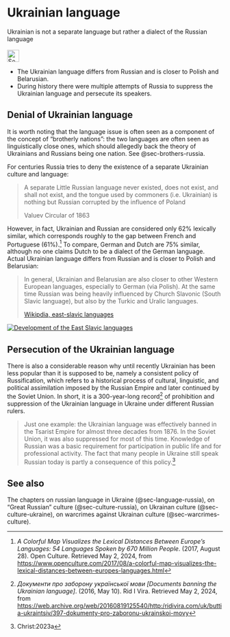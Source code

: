 # Ukrainian language {#sec-language-ukraine}

::: {.callout-caution title="Myth"}
Ukrainian is not a separate language but rather a dialect of the Russian language
[<br></br>![Search for topic in EUvsDisinfo](../all_common_img/EUvsDisinfo_400x240.jpg){height=2em}](https://euvsdisinfo.eu/disinformation-cases/?text=ukrainian%20language&sort=relevance)
:::

::: {.callout-tip title="Truth"}
- The Ukrainian language differs from Russian and is closer to Polish and Belarusian.
- During history there were multiple attempts of Russia to suppress the Ukrainian language and persecute its speakers.
:::

## Denial of Ukrainian language

It is worth noting that the language issue is often seen as a component of the concept of “brotherly nations”: the two languages are often seen as linguistically close ones, which should allegedly back the theory of Ukrainians and Russians being one nation. See @sec-brothers-russia.

For centuries Russia tries to deny the existence of a separate Ukrainian culture and language:

> A separate Little Russian language never existed, does not exist, and shall not exist, and the tongue used by commoners (i.e. Ukrainian) is nothing but Russian corrupted by the influence of Poland
>
> Valuev Circular of 1863

However, in fact, Ukrainian and Russian are considered only 62% lexically similar, which corresponds roughly to the gap between French and Portuguese (61%).[^language-ukraine-1] To compare, German and Dutch are 75% similar, although no one claims Dutch to be a dialect of the German language. Actual Ukrainian language differs from Russian and is closer to Polish and Belarusian:

> In general, Ukrainian and Belarusian are also closer to other Western European languages, especially to German (via Polish). At the same time Russian was being heavily influenced by Church Slavonic (South Slavic language), but also by the Turkic and Uralic languages.
>
> [Wikipdia, east-slavic languages](https://en.wikipedia.org/wiki/East_Slavic_languages)

[![Development of the East Slavic languages](Ostslawische_Sprachen.jpg)](https://en.wikipedia.org/wiki/Old_East_Slavic)


## Persecution of the Ukrainian language

There is also a considerable reason why until recently Ukrainian has been less popular than it is supposed to be, namely a consistent policy of Russification, which refers to a historical process of cultural, linguistic, and political assimilation imposed by the Russian Empire and later continued by the Soviet Union. In short, it is a 300-year-long record[^language-ukraine-2] of prohibition and suppression of the Ukrainian language in Ukraine under different Russian rulers. 

> Just one example: the Ukrainian language was effectively banned in the Tsarist Empire for almost three decades from 1876. In the Soviet Union, it was also suppressed for most of this time. Knowledge of Russian was a basic requirement for participation in public life and for professional activity. The fact that many people in Ukraine still speak Russian today is partly a consequence of this policy.^[Christ:2023a]


## See also

The chapters on russian language in Ukraine (@sec-language-russia), on "Great Russian" culture (@sec-culture-russia), on Ukrainan culture (@sec-culture-ukraine), on warcrimes against Ukrainan culture (@sec-warcrimes-culture).


[^language-ukraine-1]:  *A Colorful Map Visualizes the Lexical Distances Between Europe’s Languages: 54 Languages Spoken by 670 Million People*. (2017, August 28). Open Culture. Retrieved May 2, 2024, from [https://www.openculture.com/2017/08/a-colorful-map-visualizes-the-lexical-distances-between-europes-languages.html](https://www.openculture.com/2017/08/a-colorful-map-visualizes-the-lexical-distances-between-europes-languages.html)

[^language-ukraine-2]:  *Документи про заборону української мови \[Documents banning the Ukrainian language\]*. (2016, May 10). Rid I Vira. Retrieved May 2, 2024, from [https://web.archive.org/web/20160819125540/http:/ridivira.com/uk/buttia-ukraintsiv/397-dokumenty-pro-zaboronu-ukrainskoi-movy](https://web.archive.org/web/20160819125540/http:/ridivira.com/uk/buttia-ukraintsiv/397-dokumenty-pro-zaboronu-ukrainskoi-movy)
